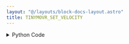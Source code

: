 ```yaml
---
layout: "@/layouts/block-docs-layout.astro"
title: TINYMOVR_SET_VELOCITY
---
```



<PythonDocsDisplay docstring={docstring} />
<AppDisplay app={app} blockName="TINYMOVR_SET_VELOCITY" client:visible />

<details>
<summary>Python Code</summary>
```python
from flojoy import flojoy, DataContainer, Scalar, TextBlob
import time, can, traceback
from typing import Optional

from tinymovr.tee import init_tee, destroy_tee
from tinymovr.config import get_bus_config, create_device


@flojoy(deps={"tinymovr": "1.6.2"})
def TINYMOVR_SET_VELOCITY(default: Scalar) -> TextBlob:
    """Direct a tinymovr BLDC driver to a set velocity.

    Input
    -----
    velocity : Scalar
        Servo velocity (10k ticks/sec [1, 15]).

    Returns
    -------
    Textblob
        Traceback error (if any)
    """

    tb = ""
    bitrate = 1000000
    params = get_bus_config(["canine", "slcan_disco"])
    params["bitrate"] = bitrate
    velocity_multiplier = 10000
    MAX_v = 15
    MIN_v = 1

    velocity = sorted((MIN_v, default.c, MAX_v))[1]

    try:
        # Connect to servo over CAN network
        # TODO: Consider saving Avlos tm Python object in HW device context manager
        # Reference: https://github.com/tinymovr/avlos
        with can.Bus(**params) as bus:
            init_tee(bus)
            tm = create_device(node_id=1)
            tm.controller.velocity_mode()
            tm.controller.velocity.setpoint = velocity * velocity_multiplier
            destroy_tee()
    except:
        tb = traceback.format_exc()

    return TextBlob(text_blob=tb)

```
[Find this Flojoy Block on GitHub](https://github.com/flojoy-ai/blocks/blob/main/blocks/IO/MOTION/MOTOR_DRIVERS/BLDC/TINYMOVR/TINYMOVR_SET_VELOCITY/TINYMOVR_SET_VELOCITY.py)
</details>


## Example
